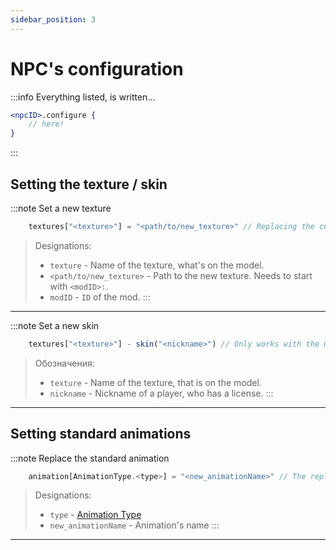 ```yaml
---
sidebar_position: 3
---
```


# NPC's configuration

:::info Everything listed, is written...
```jsx
<npcID>.configure {
    // here!
}
```
:::

## Setting the texture / skin

:::note Set a new texture
```jsx
    textures["<texture>"] = "<path/to/new_texture>" // Replacing the current texture to the new texture
```
> Designations:
> - `texture` - Name of the texture, what's on the model.
> - `<path/to/new_texture>` - Path to the new texture. Needs to start with `<modID>:`.
>  - `modID` - `ID` of the mod.
:::

---

:::note Set a new skin
```jsx
    textures["<texture>"] - skin("<nickname>") // Only works with the OFFICIAL Mojang skins. Write the name correctly, if not -> crash
```
> Обозначения:
> - `texture` - Name of the texture, that is on the model.
> - `nickname` - Nickname of a player, who has a license.
:::

---

## Setting standard animations

:::note Replace the standard animation
```jsx
    animation[AnimationType.<type>] = "<new_animationName>" // The replacement of the current animation to the new animation
```
> Designations:
> - `type` - [Animation Type](../../Tools/standartAnimationType)
> - `new_animationName` - Animation's name
:::

---